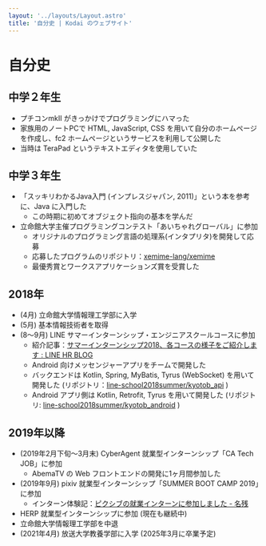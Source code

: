 ```yaml
---
layout: '../layouts/Layout.astro'
title: '自分史 | Kodai のウェブサイト'
---
```


# 自分史

## 中学２年生

-   プチコンmkⅡ がきっかけでプログラミングにハマった
-   家族用のノートPCで HTML, JavaScript, CSS を用いて自分のホームページを作成し、fc2 ホームページというサービスを利用して公開した
-   当時は TeraPad というテキストエディタを使用していた

## 中学３年生

-   「スッキリわかるJava入門 (インプレスジャパン, 2011)」という本を参考に、Java に入門した
    -   この時期に初めてオブジェクト指向の基本を学んだ
-   立命館大学主催プログラミングコンテスト「あいちゃれグローバル」に参加
    -   オリジナルのプログラミング言語の処理系(インタプリタ)を開発して応募
    -   応募したプログラムのリポジトリ：<a href="https://github.com/xemime-lang/xemime" rel="noopener noreferrer" target="_blank">xemime-lang/xemime</a>
    -   最優秀賞とワークスアプリケーションズ賞を受賞した

## 2018年

-   (4月) 立命館大学情報理工学部に入学
-   (5月) 基本情報技術者を取得
-   (8〜9月) LINE サマーインターンシップ・エンジニアスクールコースに参加
    -   紹介記事：<a href="https://line-hr.jp/archives/52596047.html" rel="noopener noreferrer" target="_blank">サマーインターンシップ2018、各コースの様子をご紹介します : LINE HR BLOG</a>
    -   Android 向けメッセンジャーアプリをチームで開発した
    -   バックエンドは Kotlin, Spring, MyBatis, Tyrus (WebSocket) を用いて開発した (リポジトリ：<a href="https://github.com/line-school2018summer/kyotob_api" rel="noopener noreferrer" target="_blank">line-school2018summer/kyotob_api</a> )
    -   Android アプリ側は Kotlin, Retrofit, Tyrus を用いて開発した (リポジトリ: <a href="https://github.com/line-school2018summer/kyotob_android" rel="noopener noreferrer" target="_blank">line-school2018summer/kyotob_android</a> )

## 2019年以降

-   (2019年2月下旬〜3月末) CyberAgent 就業型インターンシップ「CA Tech JOB」に参加
    -   AbemaTV の Web フロントエンドの開発に1ヶ月間参加した
-   (2019年9月) pixiv 就業型インターンシップ「SUMMER BOOT CAMP 2019」に参加
    -   インターン体験記：<a href="https://0918nobita.hateblo.jp/entry/2019/10/02/163408" rel="noopener noreferrer" target="_blank">ピクシブの就業インターンに参加しました - 名残</a>
-   HERP 就業型インターンシップに参加 (現在も継続中)
-   立命館大学情報理工学部を中退
-   (2021年4月) 放送大学教養学部に入学 (2025年3月に卒業予定)
